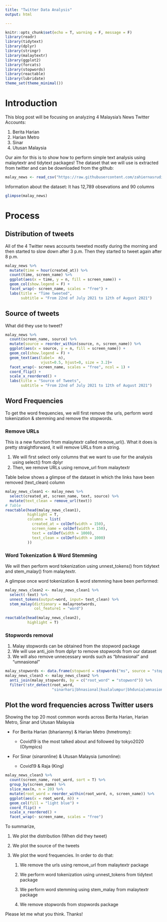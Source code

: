 ```yaml
---
title: "Twitter Data Analysis"
output: html

---
```


```r
knitr::opts_chunk$set(echo = T, warning = F, message = F)
library(readr)
library(tidytext)
library(dplyr)
library(stringr)
library(malaytextr)
library(ggplot2)
library(forcats)
library(stopwords)
library(reactable)
library(lubridate)
theme_set(theme_minimal())
```

# Introduction

This blog post will be focusing on analyzing 4 Malaysia's News Twitter Accounts:

1.  Berita Harian
2.  Harian Metro
3.  Sinar
4.  Utusan Malaysia

Our aim for this is to show how to perform simple text analysis using malaytextr and tidytext packages! The dataset that we will use is extracted from twitter and can be downloaded from the github:

```r
malay_news <- read_csv("https://raw.githubusercontent.com/zahiernasrudin/datasets/main/malay_news.csv")
```

Information about the dataset: It has 12,789 obsevations and 90 columns

```r
glimpse(malay_news)
```

# Process

## Distribution of tweets

All of the 4 Twitter news accounts tweeted mostly during the morning and then started to slow down after 3 p.m. Then they started to tweet again after 8 p.m.

```r
malay_news %>%
  mutate(time = hour(created_at)) %>%
  count(time, screen_name) %>%
  ggplot(aes(x = time, y = n, fill = screen_name)) +
  geom_col(show.legend = F) +
  facet_wrap(~ screen_name, scales = "free") +
  labs(title = "Time tweeted",
       subtitle = "From 22nd of July 2021 to 12th of August 2021")
```

## Source of tweets

What did they use to tweet?

```r
malay_news %>%
  count(screen_name, source) %>%
  mutate(source = reorder_within(source, n, screen_name)) %>%
  ggplot(aes(x = source, y = n, fill = screen_name)) +
  geom_col(show.legend = F) +
  geom_text(aes(label=  n), 
                vjust=0.5, hjust=0, size = 3.2)+
  facet_wrap(~ screen_name, scales = "free", ncol = 1) +
  coord_flip() +
  scale_x_reordered() +
  labs(title = "Source of Tweets",
       subtitle = "From 22nd of July 2021 to 12th of August 2021")
```

## Word Frequencies

To get the word frequencies, we will first remove the urls, perform word tokenization & stemming and remove the stopwords.

### Remove URLs

This is a new function from malaytextr called remove_url(). What it does is pretty straightforward, it will remove URLs from a string.

1.  We will first select only columns that we want to use for the analysis using select() from dplyr
2.  Then, we remove URLs using remove_url from malaytextr

Table below shows a glimpse of the dataset in which the links have been removed (text_clean) column

```r
malay_news_clean1 <- malay_news %>%
  select(created_at, screen_name, text, source) %>%
  mutate(text_clean = remove_url(text)) 
# Table
reactable(head(malay_news_clean1),
          highlight = T,
          columns = list(
            created_at = colDef(width = 150),
            screen_name = colDef(width = 150),
            text = colDef(width = 1000),
            text_clean = colDef(width = 1000)
          ))
```

### Word Tokenization & Word Stemming

We will then perform word tokenization using unnest_tokens() from tidytext and stem_malay() from malaytextr.

A glimpse once word tokenization & word stemming have been performed:

```r
malay_news_clean2 <- malay_news_clean1 %>%
  select(-text) %>%
  unnest_tokens(output=word, input= text_clean) %>%
  stem_malay(dictionary = malayrootwords, 
             col_feature1 = "word")
  
reactable(head(malay_news_clean2),
          highlight = T)
```

### Stopwords removal

1.  Malay stopwords can be obtained from the stopword package
2.  We will use anti_join from dplyr to remove stopwords from our dataset
3.  We will also remove unnecessary words such as "bhnasional" and "umnasional"

```r
malay_stopwords <- data.frame(stopword = stopwords("ms", source = "stopwords-iso"))
malay_news_clean3 <- malay_news_clean2 %>%
  anti_join(malay_stopwords, by = c("root_word" = "stopword")) %>%
  filter(!str_detect(root_word,
                     "sinarhari|bhnasional|kualalumpur|bhdunia|umnasional|bhsu|sinarpremium|bhwilayah|bhbisnes|bhhibur|bh|bhkes"))
```

## Plot the word frequencies across Twitter users

Showing the top 20 most common words across Berita Harian, Harian Metro, Sinar and Utusan Malaysia

-   For Berita Harian (bharianmy) & Harian Metro (hmetromy):

    -   Covid19 is the most talked about and followed by tokyo2020 (Olympics)

-   For Sinar (sinaronline) & Utusan Malaysia (umonline):

    -   Covid19 & Raja (King)

```r
malay_news_clean3 %>%
  count(screen_name, root_word, sort = T) %>%
  group_by(screen_name) %>%
  slice_max(n, n = 20) %>%
  mutate(root_word = reorder_within(root_word, n, screen_name)) %>%
  ggplot(aes(x = root_word, n)) +
  geom_col(fill = "light blue") +
  coord_flip() +
  scale_x_reordered() +
  facet_wrap(~ screen_name, scales = "free")
```

To summarize,

1.  We plot the distribution (When did they tweet)

2.  We plot the source of the tweets

3.  We plot the word frequencies. In order to do that:

    1.  We remove the urls using remove_url from malaytextr package

    2.  We perform word tokenization using unnest_tokens from tidytext package

    3.  We perform word stemming using stem_malay from malaytextr package

    4.  We remove stopwords from stopwords package

Please let me what you think. Thanks!

